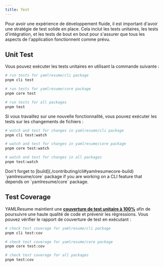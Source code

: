 ```yaml
---
title: Test
---
```


Pour avoir une expérience de développement fluide, il est important d'avoir une
stratégie de test solide en place. Cela inclut les tests unitaires, les tests d'intégration,
et les tests de bout en bout pour s'assurer que tous les aspects de l'application
fonctionnent comme prévu.

## Unit Test

Vous pouvez exécuter les tests unitaires en utilisant la commande suivante :

```bash
# run tests for yamlresume/cli package
pnpm cli test

# run tests for yamlresume/core package
pnpm core test

# run tests for all packages
pnpm test
```

Si vous travaillez sur une nouvelle fonctionnalité, vous pouvez exécuter les tests sur les changements de fichiers :

```bash
# watch and test for changes in yamlresume/cli package
pnpm cli test:watch

# watch and test for changes in yamlresume/core package
pnpm core test:watch

# watch and test for changes in all packages
pnpm test:watch
```

<Callout>
  Don't forget to [build](./contributing/cli#yamlresumecore-build)
  `yamlresume/core` package if you are working on a CLI feature that depends on
  `yamlresume/core` package.
</Callout>

## Test Coverage

YAMLResume maintient une **[couverture de test unitaire à
100%](https://app.codecov.io/gh/yamlresume/yamlresume)** afin de poursuivre
une haute qualité de code et prévenir les régressions. Vous pouvez vérifier le rapport de couverture de test
en exécutant :

```bash
# check test coverage for yamlresume/cli package
pnpm cli test:cov

# check test coverage for yamlresume/core package
pnpm core test:cov

# check test coverage for all packages
pnpm test:cov
```
